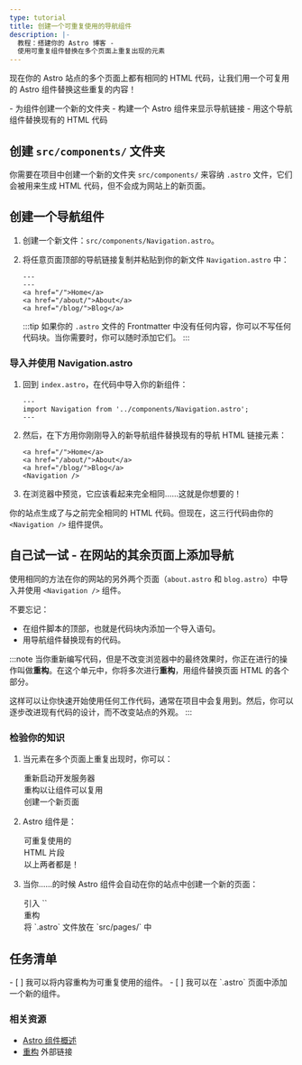 ```yaml
---
type: tutorial
title: 创建一个可重复使用的导航组件
description: |-
  教程：搭建你的 Astro 博客 -
  使用可重复组件替换在多个页面上重复出现的元素
---
```


现在你的 Astro 站点的多个页面上都有相同的 HTML 代码，让我们用一个可复用的 Astro 组件替换这些重复的内容！

<PreCheck>
  - 为组件创建一个新的文件夹
  - 构建一个 Astro 组件来显示导航链接
  - 用这个导航组件替换现有的 HTML 代码
</PreCheck>

## 创建 `src/components/` 文件夹

你需要在项目中创建一个新的文件夹 `src/components/` 来容纳 `.astro` 文件，它们会被用来生成 HTML 代码，但不会成为网站上的新页面。

## 创建一个导航组件

1. 创建一个新文件：`src/components/Navigation.astro`。

2. 将任意页面顶部的导航链接复制并粘贴到你的新文件 `Navigation.astro` 中：

    ```astro title="src/components/Navigation.astro" "---"
    ---
    ---
    <a href="/">Home</a>
    <a href="/about/">About</a>
    <a href="/blog/">Blog</a>
    ```
    :::tip
    如果你的 `.astro` 文件的 Frontmatter 中没有任何内容，你可以不写任何代码块。当你需要时，你可以随时添加它们。
    :::

### 导入并使用 Navigation.astro

1. 回到 `index.astro`，在代码中导入你的新组件：

    ```astro title="src/pages/index.astro"
    ---
    import Navigation from '../components/Navigation.astro';
    ---
    ```

2. 然后，在下方用你刚刚导入的新导航组件替换现有的导航 HTML 链接元素：

    ```astro title="src/pages/index.astro" del={1-3} ins={4}
    <a href="/">Home</a>
    <a href="/about/">About</a>
    <a href="/blog/">Blog</a>
    <Navigation />
    ```

3. 在浏览器中预览，它应该看起来完全相同……这就是你想要的！

你的站点生成了与之前完全相同的 HTML 代码。但现在，这三行代码由你的 `<Navigation />` 组件提供。

<Box icon="puzzle-piece">

## 自己试一试 - 在网站的其余页面上添加导航

使用相同的方法在你的网站的另外两个页面（`about.astro` 和 `blog.astro`）中导入并使用 `<Navigation />` 组件。

不要忘记：
- 在组件脚本的顶部，也就是代码块内添加一个导入语句。
- 用导航组件替换现有的代码。

</Box>

:::note
当你重新编写代码，但是不改变浏览器中的最终效果时，你正在进行的操作叫做**重构**。在这个单元中，你将多次进行**重构**，用组件替换页面 HTML 的各个部分。

这样可以让你快速开始使用任何工作代码，通常在项目中会复用到。然后，你可以逐步改进现有代码的设计，而不改变站点的外观。
:::

<Box icon="check-list">

### 检验你的知识

1. 当元素在多个页面上重复出现时，你可以：
    <MultipleChoice>
      <Option>
        重新启动开发服务器
      </Option>
      <Option isCorrect>
        重构以让组件可以复用
      </Option>
      <Option>
        创建一个新页面
      </Option>
    </MultipleChoice>

2. Astro 组件是：
    <MultipleChoice>
      <Option>
        可重复使用的
      </Option>
      <Option>
        HTML 片段
      </Option>
      <Option isCorrect>
        以上两者都是！
      </Option>
    </MultipleChoice>

3. 当你……的时候 Astro 组件会自动在你的站点中创建一个新的页面：
    <MultipleChoice>
      <Option>
        引入 `<html></html>`
      </Option>
      <Option>
        重构
      </Option>
      <Option isCorrect>
        将 `.astro` 文件放在 `src/pages/` 中
      </Option>
    </MultipleChoice>
</Box>

<Box icon="check-list">

## 任务清单

<Checklist>
- [ ] 我可以将内容重构为可重复使用的组件。
- [ ] 我可以在 `.astro` 页面中添加一个新的组件。
</Checklist>

</Box>

### 相关资源 

- [Astro 组件概述](/zh-cn/core-concepts/astro-components/#组件概述)
- [重构](https://refactoring.com/) <Badge>外部链接</Badge>
